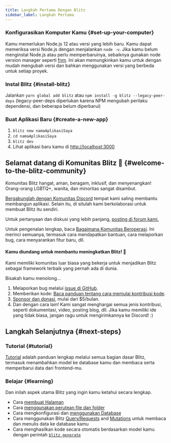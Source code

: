 ```yaml
---
title: Langkah Pertama Dengan Blitz
sidebar_label: Langkah Pertama
---
```


### Konfigurasikan Komputer Kamu {#set-up-your-computer}

Kamu memerlukan Node.js 12 atau versi yang lebih baru. Kamu dapat
memeriksa versi Node.js dengan menjalankan `node -v`. Jika kamu belum
menginstal Node.js atau perlu memperbaruinya, sebaiknya gunakan node
version manager seperti [fnm](https://github.com/Schniz/fnm). Ini akan
memungkinkan kamu untuk dengan mudah mengubah versi dan bahkan menggunakan
versi yang berbeda untuk setiap proyek.

### Instal Blitz {#install-blitz}

Jalankan `yarn global add blitz` atau
`npm install -g blitz --legacy-peer-deps` (legacy-peer-deps diperlukan
karena NPM mengubah perilaku dependensi, dan beberapa belum diperbarui)

### Buat Aplikasi Baru {#create-a-new-app}

1. `blitz new namaAplikasiSaya`
2. `cd namaAplikasiSaya`
3. `blitz dev`
4. Lihat aplikasi baru kamu di
   [http://localhost:3000](http://localhost:3000)

## Selamat datang di Komunitas Blitz 👋 {#welcome-to-the-blitz-community}

Komunitas Blitz hangat, aman, beragam, inklusif, dan menyenangkan!
Orang-orang LGBTQ+, wanita, dan minoritas sangat disambut.

[Bergabunglah dengan Komunitas Discord](https://discord.blitzjs.com)
tempat kami saling membantu membangun aplikasi. Selain itu, di situlah
kami berkolaborasi untuk membuat Blitz itu sendiri.

Untuk pertanyaan dan diskusi yang lebih panjang,
[posting di forum kami.](https://github.com/blitz-js/blitz/discussions)

Untuk pengenalan lengkap, baca
[Bagaimana Komunitas Beroperasi](./how-the-community-operates). Ini
merinci semuanya, termasuk cara mendapatkan bantuan, cara melaporkan bug,
cara menyarankan fitur baru, dll.

#### Kamu diundang untuk membantu meningkatkan Blitz! 🤝

Kami memiliki komunitas luar biasa yang bekerja untuk menjadikan Blitz
sebagai framework terbaik yang pernah ada di dunia.

Bisakah kamu menolong...

1. Melaporkan bug melalui
   [issue di GitHub](https://github.com/blitz-js/blitz/issues/new/choose).
1. Memberikan kode:
   [Baca panduan tentang cara memulai kontribusi kode](./contributing).
1. [Sponsor dan donasi](https://github.com/blitz-js/blitz#sponsors-and-donations),
   mulai dari $5/bulan.
1. Dan dengan cara lain! Kami sangat menghargai semua jenis kontribusi,
   seperti dokumentasi, video, posting blog, dll. Jika kamu memiliki ide
   yang tidak biasa, jangan ragu untuk mengirimkannya ke Discord! :)

## Langkah Selanjutnya {#next-steps}

### Tutorial {#tutorial}

[Tutorial](./tutorial) adalah panduan lengkap melalui semua bagian dasar
Blitz, termasuk menambahkan model ke database kamu dan membaca serta
memperbarui data dari frontend-mu.

### Belajar {#learning}

Dan inilah aspek utama Blitz yang ingin kamu ketahui secara lengkap.

- Cara [membuat Halaman](./pages)
- Cara [menggunakan perutean file dan folder](./routing)
- Cara mengkonfigurasi dan [menggunakan Database](./database-overview)
- Cara menggunakan Blitz [Query/Requests](./query-resolvers) and
  [Mutations](./mutation-resolvers) untuk membaca dan menulis data ke
  database kamu
- Cara menghasilkan kode secara otomatis berdasarkan model kamu dengan
  perintah [`blitz generate`](./cli-generate)
